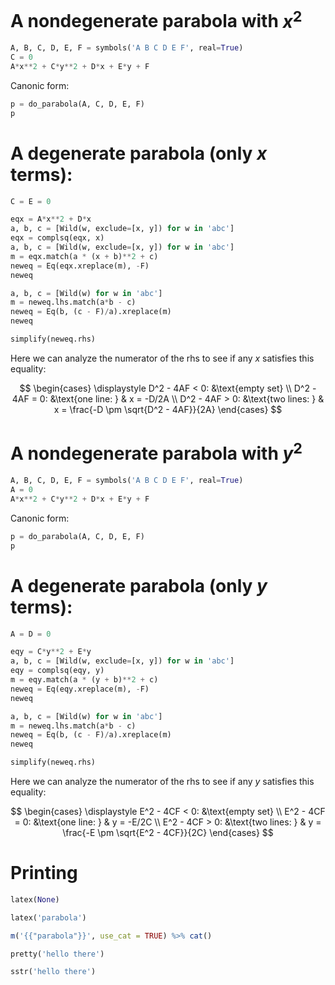 
# A nondegenerate parabola with $x^2$

```python
A, B, C, D, E, F = symbols('A B C D E F', real=True)
C = 0
A*x**2 + C*y**2 + D*x + E*y + F
```

Canonic form:

```python
p = do_parabola(A, C, D, E, F)
p
```


# A degenerate parabola (only $x$ terms):

```python
C = E = 0

eqx = A*x**2 + D*x
a, b, c = [Wild(w, exclude=[x, y]) for w in 'abc']
eqx = complsq(eqx, x)  
a, b, c = [Wild(w, exclude=[x, y]) for w in 'abc']
m = eqx.match(a * (x + b)**2 + c)
neweq = Eq(eqx.xreplace(m), -F)
neweq
```

```python
a, b, c = [Wild(w) for w in 'abc']
m = neweq.lhs.match(a*b - c)
neweq = Eq(b, (c - F)/a).xreplace(m)
neweq
```

```python
simplify(neweq.rhs)
```

Here we can analyze the numerator of the rhs to see if any $x$ satisfies this equality:

$$
\begin{cases}
  \displaystyle
  D^2 - 4AF < 0: &\text{empty set} \\
  D^2 - 4AF = 0: &\text{one line: } & x = -D/2A \\
  D^2 - 4AF > 0: &\text{two lines: } & x = \frac{-D \pm \sqrt{D^2 - 4AF}}{2A} 
\end{cases}
$$

# A nondegenerate parabola with $y^2$

```python
A, B, C, D, E, F = symbols('A B C D E F', real=True)
A = 0
A*x**2 + C*y**2 + D*x + E*y + F
```

Canonic form:

```python
p = do_parabola(A, C, D, E, F)
p
```


# A degenerate parabola (only $y$ terms):

```python
A = D = 0

eqy = C*y**2 + E*y
a, b, c = [Wild(w, exclude=[x, y]) for w in 'abc']
eqy = complsq(eqy, y)  
m = eqy.match(a * (y + b)**2 + c)
neweq = Eq(eqy.xreplace(m), -F)
neweq
```

```python
a, b, c = [Wild(w) for w in 'abc']
m = neweq.lhs.match(a*b - c)
neweq = Eq(b, (c - F)/a).xreplace(m)
neweq
```

```python
simplify(neweq.rhs)
```

Here we can analyze the numerator of the rhs to see if any $y$ satisfies this equality:

$$
\begin{cases}
  \displaystyle
  E^2 - 4CF < 0: &\text{empty set} \\
  E^2 - 4CF = 0: &\text{one line: } & y = -E/2C \\
  E^2 - 4CF > 0: &\text{two lines: } & y = \frac{-E \pm \sqrt{E^2 - 4CF}}{2C} 
\end{cases}
$$



# Printing

```python
latex(None)
```

```python
latex('parabola')
```

```r
m('{{"parabola"}}', use_cat = TRUE) %>% cat()
```

```python
pretty('hello there')
```

```python
sstr('hello there')
```

